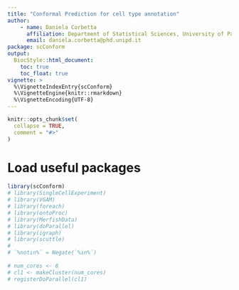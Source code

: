 ```yaml
---
title: "Conformal Prediction for cell type annotation"
author:
    - name: Daniela Corbetta
      affiliation: Department of Statistical Sciences, University of Padova 
      email: daniela.corbetta@phd.unipd.it
package: scConform
output:
  BiocStyle::html_document:
    toc: true
    toc_float: true
vignette: >
  %\VignetteIndexEntry{scConform}
  %\VignetteEngine{knitr::rmarkdown}
  %\VignetteEncoding{UTF-8}
---
```


```r
knitr::opts_chunk$set(
  collapse = TRUE,
  comment = "#>"
)
```

# Load useful packages

```r
library(scConform)
# library(SingleCellExperiment)
# library(VGAM)
# library(foreach)
# library(ontoProc)
# library(MerfishData)
# library(doParallel)
# library(igraph)
# library(scuttle)
# 
# `%notin%` = Negate(`%in%`)
                                                                                
# num_cores <- 8  
# cl1 <- makeCluster(num_cores)
# registerDoParallel(cl1)
```

